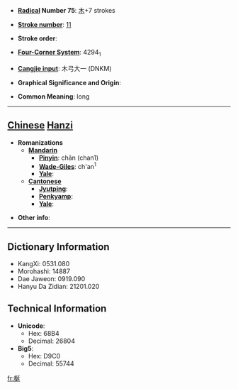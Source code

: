 * '''[[Wiktionary:Chinese radical index| Radical]] Number 75''': [[Wiktionary:Chinese radical index 木|木]]+7 strokes

* '''[[Wiktionary:Chinese total strokes index|Stroke number]]''': [[Wiktionary:Chinese total strokes index 11|11]]

* '''Stroke order''': 

* '''[[Wiktionary:Chinese four corner index|Four-Corner System]]''': 4294<sub>1</sub>

* '''[[Wiktionary:Chinese Cangjie index|Cangjie input]]''': 木弓大一 (DNKM)

* '''Graphical Significance and Origin''': 

* '''Common Meaning''': long

----

== [[Chinese]] [[Hanzi]] ==

* '''Romanizations'''
** '''[[Mandarin]]'''
*** '''[[Pinyin]]''': chān (chan1)
*** '''[[Wade-Giles]]''': ch'an<sup>1</sup>
*** '''[[Yale]]''': 
** '''[[Cantonese]]'''
*** '''[[Jyutping]]''':
*** '''[[Penkyamp]]''': 
*** '''[[Yale]]''': 

* '''Other info''': 

----

== Dictionary Information ==

* KangXi: 0531.080
* Morohashi: 14887
* Dae Jaweon: 0919.090
* Hanyu Da Zidian: 21201.020

== Technical Information ==

* '''Unicode''':
** Hex: 68B4
** Decimal: 26804
* '''Big5''':
** Hex: D9C0
** Decimal: 55744

[[fr:梴]]